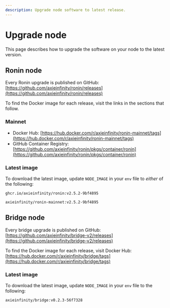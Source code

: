 ```yaml
---
description: Upgrade node software to latest release. 
---
```


# Upgrade node
This page describes how to upgrade the software on your node to the
latest version.

## Ronin node
Every Ronin upgrade is published on GitHub:
[https://github.com/axieinfinity/ronin/releases](https://github.com/axieinfinity/ronin/releases)

To find the Docker image for each release, visit the links in the sections that follow.

### Mainnet
* Docker Hub: [https://hub.docker.com/r/axieinfinity/ronin-mainnet/tags](https://hub.docker.com/r/axieinfinity/ronin-mainnet/tags)
* GitHub Container Registry: [https://github.com/axieinfinity/ronin/pkgs/container/ronin](https://github.com/axieinfinity/ronin/pkgs/container/ronin)

### Latest image
To download the latest image, update `NODE_IMAGE` in your `env` file
to *either* of the following:
```
ghcr.io/axieinfinity/ronin:v2.5.2-9bf4895
```
```
axieinfinity/ronin-mainnet:v2.5.2-9bf4895
```

## Bridge node
Every bridge upgrade is published on GitHub:
[https://github.com/axieinfinity/bridge-v2/releases](https://github.com/axieinfinity/bridge-v2/releases)

To find the Docker image for each release, visit Docker Hub:
[https://hub.docker.com/r/axieinfinity/bridge/tags](https://hub.docker.com/r/axieinfinity/bridge/tags)

### Latest image
To download the latest image, update `NODE_IMAGE` in your `env` file
to the following:
```
axieinfinity/bridge:v0.2.3-56f7328
```
